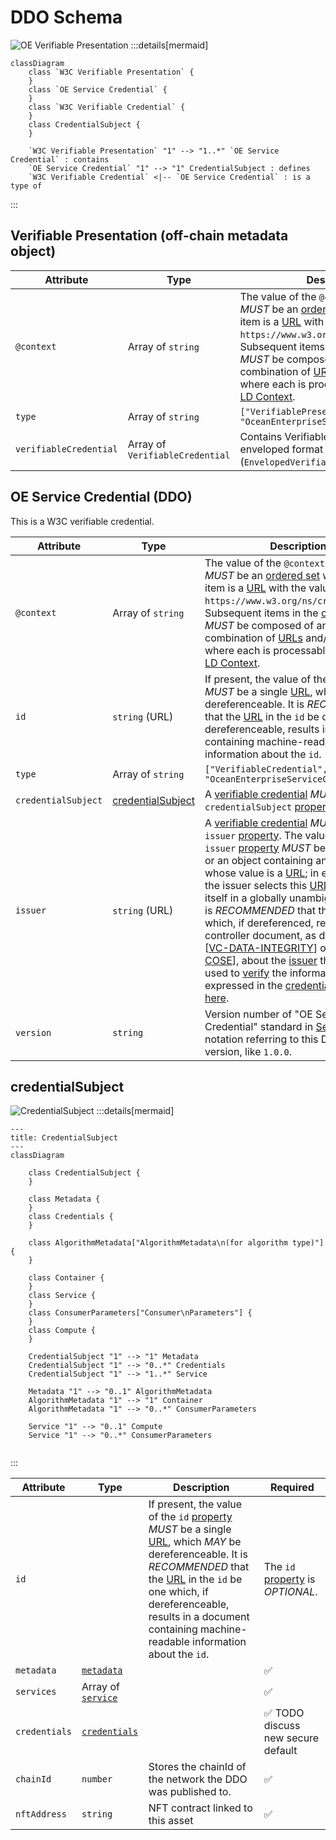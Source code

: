# DDO Schema

![OE Verifiable Presentation](/images/DDO/diagrams/w3c_presentation.svg)
:::details[mermaid]
```mermaid
classDiagram
    class `W3C Verifiable Presentation` {
    }
    class `OE Service Credential` {
    }
    class `W3C Verifiable Credential` {
    }
    class CredentialSubject {
    }
 
    `W3C Verifiable Presentation` "1" --> "1..*" `OE Service Credential` : contains
    `OE Service Credential` "1" --> "1" CredentialSubject : defines
    `W3C Verifiable Credential` <|-- `OE Service Credential` : is a type of
```
:::

## Verifiable Presentation (off-chain metadata object)

| Attribute              | Type                            | Description                                                                                                                                                                                                                                                                                                                                                                                                                                                                                                                                                                                           | Required           |
| ---------------------- | ------------------------------- | ----------------------------------------------------------------------------------------------------------------------------------------------------------------------------------------------------------------------------------------------------------------------------------------------------------------------------------------------------------------------------------------------------------------------------------------------------------------------------------------------------------------------------------------------------------------------------------------------------- | ------------------ |
| `@context`             | Array of `string`               | The value of the `@context` [property](https://w3c.github.io/vc-data-model/#dfn-property) _MUST_ be an [ordered set](https://infra.spec.whatwg.org/#ordered-set) where the first item is a [URL](https://w3c.github.io/vc-data-model/#dfn-url) with the value `https://www.w3.org/ns/credentials/v2`. Subsequent items in the [ordered set](https://infra.spec.whatwg.org/#ordered-set) _MUST_ be composed of any combination of [URLs](https://w3c.github.io/vc-data-model/#dfn-url) and/or objects, where each is processable as a [JSON-LD Context](https://www.w3.org/TR/json-ld11/#the-context). | :white_check_mark: |
| `type`                 | Array of `string`               | `["VerifiablePresentation", "OceanEnterpriseServicePresentation"]`                                                                                                                                                                                                                                                                                                                                                                                                                                                                                                                                    | :white_check_mark: |
| `verifiableCredential` | Array of `VerifiableCredential` | Contains Verifiable credentials in enveloped format (`EnvelopedVerifiableCredential`) .                                                                                                                                                                                                                                                                                                                                                                                                                                                                                                               | :white_check_mark: |

## OE Service Credential (DDO)

This is a W3C verifiable credential.

| Attribute           | Type                                    | Description                                                                                                                                                                                                                                                                                                                                                                                                                                                                                                                                                                                                                                                                                                                                                                                                                                                                                                                                                                                                                                                                                                                                                                                                                                                                                                            | Required                                                                              |
| ------------------- | --------------------------------------- | ---------------------------------------------------------------------------------------------------------------------------------------------------------------------------------------------------------------------------------------------------------------------------------------------------------------------------------------------------------------------------------------------------------------------------------------------------------------------------------------------------------------------------------------------------------------------------------------------------------------------------------------------------------------------------------------------------------------------------------------------------------------------------------------------------------------------------------------------------------------------------------------------------------------------------------------------------------------------------------------------------------------------------------------------------------------------------------------------------------------------------------------------------------------------------------------------------------------------------------------------------------------------------------------------------------------------- | ------------------------------------------------------------------------------------- |
| `@context`          | Array of `string`                       | The value of the `@context` [property](https://w3c.github.io/vc-data-model/#dfn-property) _MUST_ be an [ordered set](https://infra.spec.whatwg.org/#ordered-set) where the first item is a [URL](https://w3c.github.io/vc-data-model/#dfn-url) with the value `https://www.w3.org/ns/credentials/v2`. Subsequent items in the [ordered set](https://infra.spec.whatwg.org/#ordered-set) _MUST_ be composed of any combination of [URLs](https://w3c.github.io/vc-data-model/#dfn-url) and/or objects, where each is processable as a [JSON-LD Context](https://www.w3.org/TR/json-ld11/#the-context).                                                                                                                                                                                                                                                                                                                                                                                                                                                                                                                                                                                                                                                                                                                  | :white_check_mark:                                                                    |
| `id`                | `string` (URL)                          | If present, the value of the `id` [property](https://w3c.github.io/vc-data-model/#dfn-property) _MUST_ be a single [URL](https://w3c.github.io/vc-data-model/#dfn-url), which _MAY_ be dereferenceable. It is _RECOMMENDED_ that the [URL](https://w3c.github.io/vc-data-model/#dfn-url) in the `id` be one which, if dereferenceable, results in a document containing machine-readable information about the `id`.                                                                                                                                                                                                                                                                                                                                                                                                                                                                                                                                                                                                                                                                                                                                                                                                                                                                                                   | The `id` [property](https://w3c.github.io/vc-data-model/#dfn-property) is _OPTIONAL_. |
| `type`              | Array of `string`                       | `["VerifiableCredential", "OceanEnterpriseServiceCredential"]`                                                                                                                                                                                                                                                                                                                                                                                                                                                                                                                                                                                                                                                                                                                                                                                                                                                                                                                                                                                                                                                                                                                                                                                                                                                         | :white_check_mark:                                                                    |
| `credentialSubject` | [credentialSubject](#credentialsubject) | A [verifiable credential](https://w3c.github.io/vc-data-model/#dfn-verifiable-credential) _MUST_ have a `credentialSubject` [property](https://w3c.github.io/vc-data-model/#dfn-property).                                                                                                                                                                                                                                                                                                                                                                                                                                                                                                                                                                                                                                                                                                                                                                                                                                                                                                                                                                                                                                                                                                                             | :white_check_mark:                                                                    |
| `issuer`            | `string` (URL)                          | A [verifiable credential](https://w3c.github.io/vc-data-model/#dfn-verifiable-credential) _MUST_ have an `issuer` [property](https://w3c.github.io/vc-data-model/#dfn-property). The value of the `issuer` [property](https://w3c.github.io/vc-data-model/#dfn-property) _MUST_ be either a [URL](https://w3c.github.io/vc-data-model/#dfn-url), or an object containing an `id` [property](https://w3c.github.io/vc-data-model/#dfn-property) whose value is a [URL](https://w3c.github.io/vc-data-model/#dfn-url); in either case, the issuer selects this [URL](https://w3c.github.io/vc-data-model/#dfn-url) to identify itself in a globally unambiguous way. It is _RECOMMENDED_ that the [URL](https://w3c.github.io/vc-data-model/#dfn-url) be one which, if dereferenced, results in a controller document, as defined in [[VC-DATA-INTEGRITY](https://w3c.github.io/vc-data-model/#bib-vc-data-integrity)] or [[VC-JOSE-COSE](https://w3c.github.io/vc-data-model/#bib-vc-jose-cose)], about the [issuer](https://w3c.github.io/vc-data-model/#dfn-issuers) that can be used to [verify](https://w3c.github.io/vc-data-model/#dfn-verify) the information expressed in the [credential](https://w3c.github.io/vc-data-model/#dfn-credential). More info [here](https://w3c.github.io/vc-data-model/#issuer). | :white_check_mark:                                                                    |
| `version`           | `string`                                | Version number of "OE Service Credential" standard in [SemVer](https://semver.org) notation referring to this DDO spec version, like `1.0.0`.                                                                                                                                                                                                                                                                                                                                                                                                                                                                                                                                                                                                                                                                                                                                                                                                                                                                                                                                                                                                                                                                                                                                                                          |                                                                                       |




## credentialSubject

![CredentialSubject](/images/DDO/diagrams/credential_subject.svg)
:::details[mermaid]
```mermaid
---
title: CredentialSubject
---
classDiagram

    class CredentialSubject {
    }

    class Metadata {
    }
    class Credentials {
    }

    class AlgorithmMetadata["AlgorithmMetadata\n(for algorithm type)"] {
    }

    class Container {
    }
    class Service {
    }
    class ConsumerParameters["Consumer\nParameters"] {
    }
    class Compute {
    }

    CredentialSubject "1" --> "1" Metadata
    CredentialSubject "1" --> "0..*" Credentials
    CredentialSubject "1" --> "1..*" Service

    Metadata "1" --> "0..1" AlgorithmMetadata
    AlgorithmMetadata "1" --> "1" Container
    AlgorithmMetadata "1" --> "0..*" ConsumerParameters

    Service "1" --> "0..1" Compute
    Service "1" --> "0..*" ConsumerParameters


```
:::

| Attribute     | Type                                          | Description                                                                                                                                                                                                                                                                                                                                                                                                          | Required                                                                              |
| ------------- | --------------------------------------------- | -------------------------------------------------------------------------------------------------------------------------------------------------------------------------------------------------------------------------------------------------------------------------------------------------------------------------------------------------------------------------------------------------------------------- | ------------------------------------------------------------------------------------- |
| `id`          |                                               | If present, the value of the `id` [property](https://w3c.github.io/vc-data-model/#dfn-property) _MUST_ be a single [URL](https://w3c.github.io/vc-data-model/#dfn-url), which _MAY_ be dereferenceable. It is _RECOMMENDED_ that the [URL](https://w3c.github.io/vc-data-model/#dfn-url) in the `id` be one which, if dereferenceable, results in a document containing machine-readable information about the `id`. | The `id` [property](https://w3c.github.io/vc-data-model/#dfn-property) is _OPTIONAL_. |
| `metadata`    | [`metadata`](/docs/ddo_credential/metadata)        |                                                                                                                                                                                                                                                                                                                                                                                                                      | :white_check_mark:                                                                    |
| `services`    | Array of [`service`](/docs/ddo_credential/service) |                                                                                                                                                                                                                                                                                                                                                                                                                      | :white_check_mark:                                                                    |
| `credentials` | [`credentials`](/docs/ddo_credential/credentials)  |                                                                                                                                                                                                                                                                                                                                                                                                                      | :white_check_mark: TODO discuss new secure default                                    |
| `chainId`     | `number`                                      | Stores the chainId of the network the DDO was published to.                                                                                                                                                                                                                                                                                                                                                          | :white_check_mark:                                                                    |
| `nftAddress`  | `string`                                      | NFT contract linked to this asset                                                                                                                                                                                                                                                                                                                                                                                    | :white_check_mark:                                                                    |

